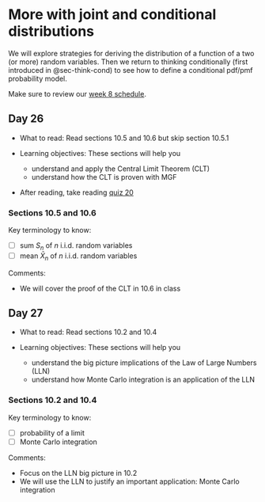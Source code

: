 # More with joint and conditional distributions  {#sec-limit-thms}

We will explore strategies for deriving the distribution of a function of a two (or more) random variables. Then we return to thinking conditionally (first introduced in @sec-think-cond) to see how to define a conditional pdf/pmf probability model. 

Make sure to review our [week 8 schedule](https://docs.google.com/spreadsheets/d/1RrtZ7JiEBz_r4XMC7Eib2ObRZpGSXkg2fVV1h8YrnUw/edit?usp=sharing).



## Day 26 {.unnumbered}

- What to read: Read sections 10.5 and 10.6 but skip section 10.5.1

- Learning objectives: These sections will help you
  - understand and apply the Central Limit Theorem (CLT)
  - understand how the CLT is proven with MGF
  
- After reading, take reading [quiz 20](https://forms.gle/6GziRQC46YbXrSE79)

  
### Sections 10.5 and 10.6 {.unnumbered}

Key terminology to know:

  - [ ] sum $S_n$ of $n$ i.i.d. random variables
  - [ ] mean $\bar{X}_n$ of $n$ i.i.d. random variables



Comments: 

- We will cover the proof of the CLT in 10.6 in class



## Day 27 {.unnumbered}

- What to read: Read sections 10.2 and 10.4

- Learning objectives: These sections will help you
  - understand the big picture implications of the Law of Large Numbers (LLN)
  - understand how Monte Carlo integration is an application of the LLN
  

  
### Sections 10.2 and 10.4 {.unnumbered}

Key terminology to know:

  - [ ] probability of a limit 
  - [ ] Monte Carlo integration

Comments: 

- Focus on the LLN big picture in 10.2
- We will use the LLN to justify an important application: Monte Carlo integration

